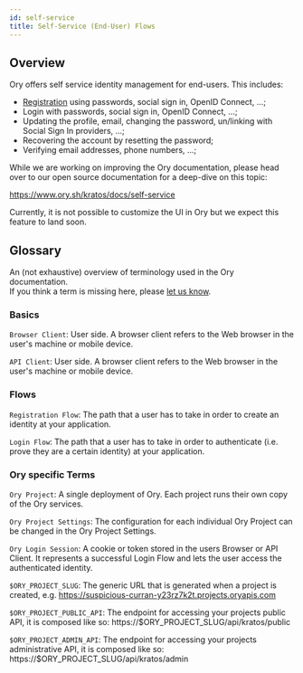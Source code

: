 ```yaml
---
id: self-service
title: Self-Service (End-User) Flows
---
```

## Overview

Ory offers self service identity management for end-users. 
This includes:

- [Registration](./registration.mdx) using passwords, social sign in, OpenID Connect, ...;
- Login with passwords, social sign in, OpenID Connect, ...;
- Updating the profile, email, changing the password, un/linking with Social Sign In providers, ...;
- Recovering the account by resetting the password;
- Verifying email addresses, phone numbers, ...;


While we are working on improving the Ory documentation, please head over
to our open source documentation for a deep-dive on this topic:

https://www.ory.sh/kratos/docs/self-service

Currently, it is not possible to customize the UI in Ory but we expect
this feature to land soon.


## Glossary

An (not exhaustive) overview of terminology used in the Ory documentation.  
If you think a term is missing here, please [let us know](https://github.com/ory/docs/issues/new).

### Basics
`Browser Client`: User side. A browser client refers to the Web browser in the user's machine or mobile device.

`API Client`: User side. A browser client refers to the Web browser in the user's machine or mobile device.

### Flows

`Registration Flow`: The path that a user has to take in order to create an identity at your application.

`Login Flow`: The path that a user has to take in order to authenticate (i.e. prove they are a certain identity) at your application.

### Ory specific Terms

`Ory Project`: A single deployment of Ory. Each project runs their own copy of the Ory services.

`Ory Project Settings`: The configuration for each individual Ory Project can be changed in the Ory Project Settings.

`Ory Login Session`: A cookie or token stored in the users Browser or API Client. It represents a successful Login Flow and lets the user access the authenticated identity.

`$ORY_PROJECT_SLUG`: The generic URL that is generated when a project is created, e.g. https://suspicious-curran-y23rz7k2t.projects.oryapis.com

`$ORY_PROJECT_PUBLIC_API`: The endpoint for accessing your projects public API, it is composed like so: https://$ORY_PROJECT_SLUG/api/kratos/public

`$ORY_PROJECT_ADMIN_API`: The endpoint for accessing your projects administrative API, it is composed like so: https://$ORY_PROJECT_SLUG/api/kratos/admin